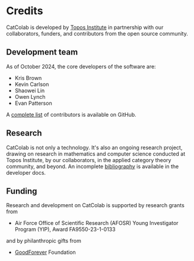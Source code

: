 # Credits

CatColab is developed by [Topos Institute](https://topos.site/) in partnership
with our collaborators, funders, and contributors from the open source
community.

## Development team

As of October 2024, the core developers of the software are:

- Kris Brown
- Kevin Carlson
- Shaowei Lin
- Owen Lynch
- Evan Patterson

A [complete
list](https://github.com/ToposInstitute/CatColab/graphs/contributors) of
contributors is available on GitHub.

## Research

CatColab is not only a technology. It's also an ongoing research project,
drawing on research in mathematics and computer science conducted at Topos
Institute, by our collaborators, in the applied category theory community, and
beyond. An incomplete [bibliography](https://next.catcolab.org/dev/bib-0001.xml)
is available in the developer docs.

## Funding

Research and development on CatColab is supported by research grants from

- Air Force Office of Scientific Research (AFOSR) Young Investigator Program
  (YIP), Award FA9550-23-1-0133

and by philanthropic gifts from

- [GoodForever](https://www.goodforever.org/foundation) Foundation
